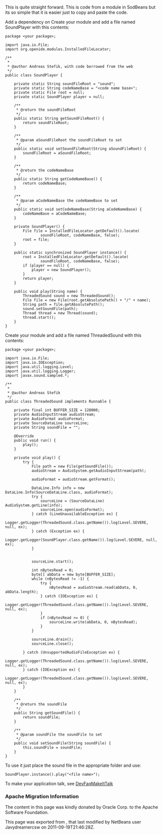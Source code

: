 <!--

    Licensed to the Apache Software Foundation (ASF) under one
    or more contributor license agreements.  See the NOTICE file
    distributed with this work for additional information
    regarding copyright ownership.  The ASF licenses this file
    to you under the Apache License, Version 2.0 (the
    "License"); you may not use this file except in compliance
    with the License.  You may obtain a copy of the License at

      http://www.apache.org/licenses/LICENSE-2.0

    Unless required by applicable law or agreed to in writing,
    software distributed under the License is distributed on an
    "AS IS" BASIS, WITHOUT WARRANTIES OR CONDITIONS OF ANY
    KIND, either express or implied.  See the License for the
    specific language governing permissions and limitations
    under the License.

-->
This is quite straight forward. This is code from a module in SodBeans but its so simple that it is easier just to copy and paste the code.

Add a dependency on 
Create your module and add a file named SoundPlayer with this contents:
<pre>
package <your package>;

import java.io.File;
import org.openide.modules.InstalledFileLocator;

/**
 *
 * @author Andreas Stefik, with code borrowed from the web
 */
public class SoundPlayer {

    private static String soundFileRoot = "sound";
    private static String codeNameBase = "<code name base>";
    private static File root = null;
    private static SoundPlayer player = null;

    /**
     * @return the soundFileRoot
     */
    public static String getSoundFileRoot() {
        return soundFileRoot;
    }

    /**
     * @param aSoundFileRoot the soundFileRoot to set
     */
    public static void setSoundFileRoot(String aSoundFileRoot) {
        soundFileRoot = aSoundFileRoot;
    }

    /**
     * @return the codeNameBase
     */
    public static String getCodeNameBase() {
        return codeNameBase;
    }

    /**
     * @param aCodeNameBase the codeNameBase to set
     */
    public static void setCodeNameBase(String aCodeNameBase) {
        codeNameBase = aCodeNameBase;
    }

    private SoundPlayer() {
        File file = InstalledFileLocator.getDefault().locate(
                soundFileRoot, codeNameBase, false);
        root = file;
    }

    public static synchronized SoundPlayer instance() {
        root = InstalledFileLocator.getDefault().locate(
                soundFileRoot, codeNameBase, false);
        if (player == null) {
            player = new SoundPlayer();
        }
        return player;
    }

    public void play(String name) {
        ThreadedSound sound = new ThreadedSound();
        File file = new File(root.getAbsolutePath() + "/" + name);
        String path = file.getAbsolutePath();
        sound.setSoundFile(path);
        Thread thread = new Thread(sound);
        thread.start();
    }
}

</pre>

Create your module and add a file named ThreadedSound with this contents:
<pre>
package <your package>;

import java.io.File;
import java.io.IOException;
import java.util.logging.Level;
import java.util.logging.Logger;
import javax.sound.sampled.*;

/**
 *
 * @author Andreas Stefik
 */
public class ThreadedSound implements Runnable {

    private final int BUFFER_SIZE = 128000;
    private AudioInputStream audioStream;
    private AudioFormat audioFormat;
    private SourceDataLine sourceLine;
    private String soundFile = "";

    @Override
    public void run() {
        play();
    }

    private void play() {
        try {
            File path = new File(getSoundFile());
            audioStream = AudioSystem.getAudioInputStream(path);

            audioFormat = audioStream.getFormat();

            DataLine.Info info = new DataLine.Info(SourceDataLine.class, audioFormat);
            try {
                sourceLine = (SourceDataLine) AudioSystem.getLine(info);
                sourceLine.open(audioFormat);
            } catch (LineUnavailableException ex) {
                Logger.getLogger(ThreadedSound.class.getName()).log(Level.SEVERE, null, ex);
            } catch (Exception ex) {
                Logger.getLogger(SoundPlayer.class.getName()).log(Level.SEVERE, null, ex);
            }


            sourceLine.start();

            int nBytesRead = 0;
            byte[] abData = new byte[BUFFER_SIZE];
            while (nBytesRead != -1) {
                try {
                    nBytesRead = audioStream.read(abData, 0, abData.length);
                } catch (IOException ex) {
                    Logger.getLogger(ThreadedSound.class.getName()).log(Level.SEVERE, null, ex);
                }
                if (nBytesRead >= 0) {
                    sourceLine.write(abData, 0, nBytesRead);
                }
            }

            sourceLine.drain();
            sourceLine.close();

        } catch (UnsupportedAudioFileException ex) {
            Logger.getLogger(ThreadedSound.class.getName()).log(Level.SEVERE, null, ex);
        } catch (IOException ex) {
            Logger.getLogger(ThreadedSound.class.getName()).log(Level.SEVERE, null, ex);
        }
    }

    /**
     * @return the soundFile
     */
    public String getSoundFile() {
        return soundFile;
    }

    /**
     * @param soundFile the soundFile to set
     */
    public void setSoundFile(String soundFile) {
        this.soundFile = soundFile;
    }
}

</pre>

To use it just place the sound file in the appropriate folder and use:
<pre>
SoundPlayer.instance().play("<file name>");
</pre>

To make your application talk, see [[DevFaqMakeItTalk]]

===Apache Migration Information===

The content in this page was kindly donated by Oracle Corp. to the
Apache Software Foundation.

This page was exported from , 
that last modified by NetBeans user Javydreamercsw 
on 2011-09-19T21:46:28Z.

